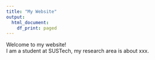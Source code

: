 ---
title: "My Website"
output:
  html_document:
    df_print: paged
---

Welcome to my website!  
I am a student at SUSTech, my research area is about xxx.